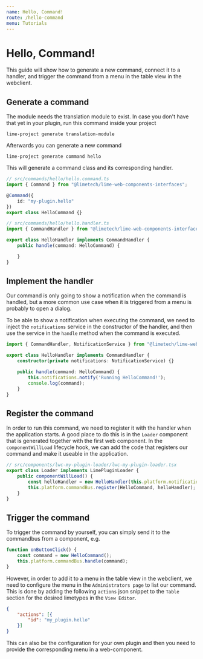 ```yaml
---
name: Hello, Command!
route: /hello-command
menu: Tutorials
---
```


# Hello, Command!

This guide will show how to generate a new command, connect it to a handler, and trigger the command from a menu in the table view in the
webclient.

## Generate a command

The module needs the translation module to exist. In case you don't have that yet in your plugin, run this command inside your project

```
lime-project generate translation-module
```

Afterwards you can generate a new command

```
lime-project generate command hello
```

This will generate a command class and its corresponding handler.

```typescript
// src/commands/hello/hello.command.ts
import { Command } from "@limetech/lime-web-components-interfaces";

@Command({
    id: "my-plugin.hello"
})
export class HelloCommand {}
```

```typescript
// src/commands/hello/hello.handler.ts
import { CommandHandler } from "@limetech/lime-web-components-interfaces";

export class HelloHandler implements CommandHandler {
    public handle(command: HelloCommand) {

    }
}
```

## Implement the handler

Our command is only going to show a notification when the command is handled, but a more common use case when it is
triggered from a menu is probably to open a dialog.

To be able to show a notification when executing the command, we need to inject the `notifications` service in the
constructor of the handler, and then use the service in the `handle` method when the command is executed.


```typescript
import { CommandHandler, NotificationService } from "@limetech/lime-web-components-interfaces";

export class HelloHandler implements CommandHandler {
    constructor(private notifications: NotificationService) {}

    public handle(command: HelloCommand) {
        this.notifications.notify('Running HelloCommand!');
        console.log(command);
    }
}
```

## Register the command

In order to run this command, we need to register it with the handler when the application starts. A good place to do
this is in the `Loader` component that is generated together with the first web component. In the `componentWillLoad`
lifecycle hook, we can add the code that registers our command and make it useable in the application.

```typescript
// src/components/lwc-my-plugin-loader/lwc-my-plugin-loader.tsx
export class Loader implements LimePluginLoader {
    public componentWillLoad() {
        const helloHandler = new HelloHandler(this.platform.notifications);
        this.platform.commandBus.register(HelloCommand, helloHandler);
    }
}
```

## Trigger the command

To trigger the command by yourself, you can simply send it to the commandbus from a component, e.g.

```typescript
function onButtonClick() {
    const command = new HelloCommand();
    this.platform.commandBus.handle(command);
}
```

However, in order to add it to a menu in the table view in the webclient, we need to configure the menu in the `Administrators page` to list our command.
This is done by adding the following `actions` json snippet to the `Table` section for the desired limetypes in the `View Editor`.

```json
{
    "actions": [{
        "id": "my_plugin.hello"
    }]
}
```

This can also be the configuration for your own plugin and then you need to provide the corresponding menu in a web-component.
